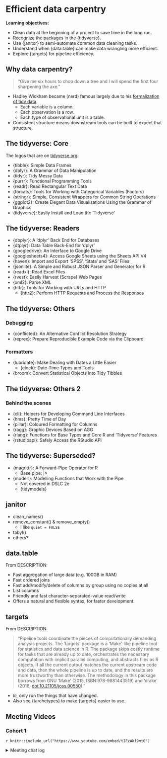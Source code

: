 # Efficient data carpentry

**Learning objectives:**

-   Clean data at the beginning of a project to save time in the long run.
-   Recognize the packages in the {tidyverse}.
-   Use {janitor} to semi-automate common data cleaning tasks.
-   Understand when {data.table} can make data wrangling more efficient.
-   Explore {targets} for pipeline efficiency.

## Why data carpentry? {-}

> "Give me six hours to chop down a tree and I will spend the first four sharpening the axe."

-   Hadley Wickham became (nerd) famous largely due to his [formalization of tidy data](https://www.jstatsoft.org/article/view/v059i10).
    -   Each variable is a column.
    -   Each observation is a row.
    -   Each type of observational unit is a table.
-   Consistent structure means downstream tools can be built to expect that structure.

## The tidyverse: Core {-}

The logos that are on [tidyverse.org](https://www.tidyverse.org/):

-   {tibble}: Simple Data Frames
-   {dplyr}: A Grammar of Data Manipulation
-   {tidyr}: Tidy Messy Data
-   {purrr}: Functional Programming Tools
-   {readr}: Read Rectangular Text Data
-   {forcats}: Tools for Working with Categorical Variables (Factors)
-   {stringr}: Simple, Consistent Wrappers for Common String Operations
-   {ggplot2}: Create Elegant Data Visualisations Using the Grammar of Graphics
-   {tidyverse}: Easily Install and Load the 'Tidyverse'

## The tidyverse: Readers {-}

-   {dbplyr}: A 'dplyr' Back End for Databases
-   {dtplyr}: Data Table Back-End for 'dplyr'
-   {googledrive}: An Interface to Google Drive
-   {googlesheets4}: Access Google Sheets using the Sheets API V4
-   {haven}: Import and Export 'SPSS', 'Stata' and 'SAS' Files
-   {jsonlite}: A Simple and Robust JSON Parser and Generator for R
-   {readxl}: Read Excel Files
-   {rvest}: Easily Harvest (Scrape) Web Pages
-   {xml2}: Parse XML
-   {httr}: Tools for Working with URLs and HTTP
    -   {httr2}: Perform HTTP Requests and Process the Responses

## The tidyverse: Others {-}

### Debugging {-}

-   {conflicted}: An Alternative Conflict Resolution Strategy
-   {reprex}: Prepare Reproducible Example Code via the Clipboard

### Formatters {-}

-   {lubridate}: Make Dealing with Dates a Little Easier
    -   {clock}: Date-Time Types and Tools
-   {broom}: Convert Statistical Objects into Tidy Tibbles

## The tidyverse: Others 2 {-}

### Behind the scenes {-}

-   {cli}: Helpers for Developing Command Line Interfaces
-   {hms}: Pretty Time of Day
-   {pillar}: Coloured Formatting for Columns
-   {ragg}: Graphic Devices Based on AGG
-   {rlang}: Functions for Base Types and Core R and 'Tidyverse' Features
-   {rstudioapi}: Safely Access the RStudio API

## The tidyverse: Superseded? {-}

-   {magrittr}: A Forward-Pipe Operator for R
    -   Base pipe: |>
-   {modelr}: Modelling Functions that Work with the Pipe
    -   Not covered in DSLC 2e
    -   {tidymodels}

## janitor {-}

-   clean_names()
-   remove_constant() & remove_empty()
    -   I like `quiet = FALSE`
-   tabyl()
-   others?

## data.table {-}

From DESCRIPTION:

-   Fast aggregation of large data (e.g. 100GB in RAM)
-   Fast ordered joins
-   Fast add/modify/delete of columns by group using no copies at all
-   List columns
-   Friendly and fast character-separated-value read/write
-   Offers a natural and flexible syntax, for faster development.

## targets {-}

From DESCRIPTION:

> "Pipeline tools coordinate the pieces of computationally demanding analysis projects. The 'targets' package is a 'Make'-like pipeline tool for statistics and data science in R. The package skips costly runtime for tasks that are already up to date, orchestrates the necessary computation with implicit parallel computing, and abstracts files as R objects. If all the current output matches the current upstream code and data, then the whole pipeline is up to date, and the results are more trustworthy than otherwise. The methodology in this package borrows from GNU 'Make' (2015, ISBN:978-9881443519) and 'drake' (2018, <doi:10.21105/joss.00550>)."

-   *Ie,* only run the things that have changed.
-   Also see {tarchetypes} to make {targets} easier to use.

## Meeting Videos {-}

### Cohort 1 {-}

`r knitr::include_url("https://www.youtube.com/embed/tIFzWkf9mt0")`

<details>
<summary> Meeting chat log </summary>

```
00:04:18	Gus Lipkin:	https://atrebas.github.io/post/2019-03-03-datatable-dplyr/
00:09:07	Jon Harmon (jonthegeek):	start
00:11:46	Gus Lipkin:	I misread that as “nerd” modifying “Hadley Wickham” and not “famous” at first 😂
00:20:50	Gus Lipkin:	There’s also tidytable (https://markfairbanks.github.io/tidytable/)

Some people strongly prefer one over the other.
00:22:18	Gus Lipkin:	“To use dtplyr, you must at least load dtplyr and dplyr. You may also want to load data.table so you can access the other goodies that it provides:”

“But generally you should reserve this only for debugging, and use as.data.table(), as.data.frame(), or as_tibble() to indicate that you’re done with the transformation and want to access the results:”
00:23:48	Gus Lipkin:	“reserve this only for debugging” refers to not casting as suggested
```
</details>
